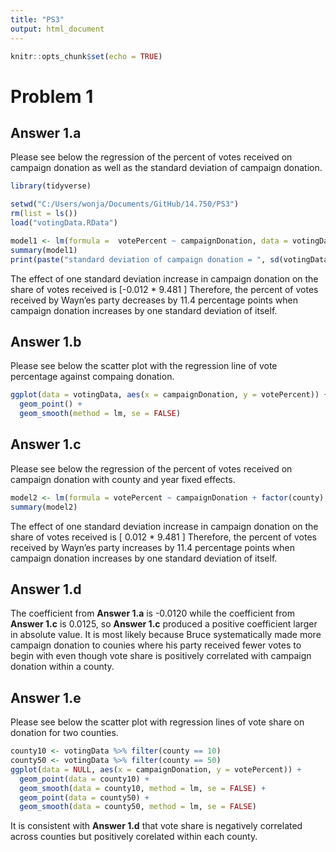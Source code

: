 ```yaml
---
title: "PS3"
output: html_document
---
```


```r
knitr::opts_chunk$set(echo = TRUE)
```

# Problem 1

## Answer 1.a

Please see below the regression of the percent of votes received on campaign donation as well as the standard deviation of campaign donation.

```r
library(tidyverse)

setwd("C:/Users/wonja/Documents/GitHub/14.750/PS3")
rm(list = ls())
load("votingData.RData")

model1 <- lm(formula =  votePercent ~ campaignDonation, data = votingData)
summary(model1)
print(paste("standard deviation of campaign donation = ", sd(votingData$campaignDonation)))
```

The effect of one standard deviation increase in campaign donation on the share of votes received is
\[-0.012 * 9.481 \approx -0.114 \]
Therefore, the percent of votes received by Wayn'es party decreases by 11.4 percentage points when campaign donation increases by one standard deviation of itself.

## Answer 1.b

Please see below the scatter plot with the regression line of vote percentage  against compaing donation.

```r
ggplot(data = votingData, aes(x = campaignDonation, y = votePercent)) +
  geom_point() +
  geom_smooth(method = lm, se = FALSE)
```

## Answer 1.c

Please see below the regression of the percent of votes received on campaign donation with county and year fixed effects.

```r
model2 <- lm(formula = votePercent ~ campaignDonation + factor(county), data = votingData)
summary(model2)
```

The effect of one standard deviation increase in campaign donation on the share of votes received is
\[ 0.012 * 9.481 \approx 0.114 \]
Therefore, the percent of votes received by Wayn'es party increases by 11.4 percentage points when campaign donation increases by one standard deviation of itself.

## Answer 1.d

The coefficient from **Answer 1.a** is -0.0120 while the coefficient from **Answer 1.c** is 0.0125, so **Answer 1.c** produced a positive coefficient larger in absolute value. It is most likely because Bruce systematically made more campaign donation to counies where his party received fewer votes to begin with even though vote share is positively correlated with campaign donation within a county.

## Answer 1.e

Please see below the scatter plot with regression lines of vote share on donation for two counties.

```r
county10 <- votingData %>% filter(county == 10)
county50 <- votingData %>% filter(county == 50)
ggplot(data = NULL, aes(x = campaignDonation, y = votePercent)) +
  geom_point(data = county10) +
  geom_smooth(data = county10, method = lm, se = FALSE) +
  geom_point(data = county50) +
  geom_smooth(data = county50, method = lm, se = FALSE)
```

It is consistent with **Answer 1.d** that vote share is negatively correlated across counties but positively corelated within each county.

